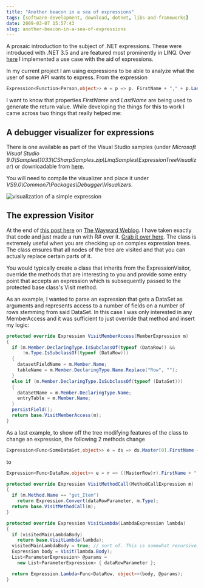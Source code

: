 ```yaml
---
title: "Another beacon in a sea of expressions"
tags: [software-development, download, dotnet, libs-and-frameworks]
date: 2009-03-07 15:57:43
slug: another-beacon-in-a-sea-of-expressions
---
```


A prosaic introduction to the subject of .NET expressions. These were introduced with .NET 3.5 and are featured most prominently in LINQ. Over [here](/posts/function-composition-in-c-3-0-stay-calm-gather-information-and-then-do-the-right-thing) I implemented a use case with the aid of expressions.

In my current project I am using expressions to be able to analyze what the user of some API wants to express. From the expression

```csharp
Expression<Function<Person,object>> e = p => p. FirstName + "," + p.LastName
```

I want to know that properties _FirstName_ and _LastName_ are being used to generate the return value. While developing the things for this to work I came across two things that really helped me:

## A debugger visualizer for expressions

There is one available as part of the Visual Studio samples (under _Microsoft Visual Studio 9.0\Samples\1033\CSharpSamples.zip\LinqSamples\ExpressionTreeVisualizer_) or downloadable from [here](http://code.msdn.microsoft.com/csharpsamples).

You will need to compile the visualizer and place it under _VS9.0\Common7\Packages\Debugger\Visualizers_.

![visualization of a simple expression](/assets/expressiontreevisualizer.jpg)

## The expression Visitor

At the end of [this post here](http://blogs.msdn.com/mattwar/archive/2007/07/31/linq-building-an-iqueryable-provider-part-ii.aspx) on [The Wayward Weblog](http://blogs.msdn.com/mattwar/). I have taken exactly that code and just made a run with R# over it. [Grab it over here](/assets/ExpressionVisitor.cs). The class is extremely useful when you are checking up on complex expression trees. The class ensures that all nodes of the tree are visited and that you can actually replace certain parts of it. 

You would typically create a class that inherits from the ExpressionVisitor, override the methods that are interesting to you and provide some entry point that accepts an expression which is subsequently passed to the protected base class's Visit method. 

As an example, I wanted to parse an expression that gets a DataSet as arguments and represents access to a number of fields on a number of rows stemming from said DataSet. In this case I was only interested in any MemberAccess and it was sufficient to just override that method and insert my logic:

```csharp
protected override Expression VisitMemberAccess(MemberExpression m)
{
  if (m.Member.DeclaringType.IsSubclassOf(typeof (DataRow)) &&
      !m.Type.IsSubclassOf(typeof (DataRow)))
  {
    datasetFieldName = m.Member.Name;
    tableName = m.Member.DeclaringType.Name.Replace("Row", "");
  }
  else if (m.Member.DeclaringType.IsSubclassOf(typeof (DataSet)))
  {
    dataSetName = m.Member.DeclaringType.Name;
    entryTable = m.Member.Name;
  }
  persistField();
  return base.VisitMemberAccess(m);
}
```

As a last example, to show off the tree modifying features of the class to change an expression, the following 2 methods change

```csharp
Expression<Func<SomeDataSet,object>> e = ds => ds.Master[0].FirstName + "," + ds.Master[0].GetAddresses()[0].City;
```
to 

```csharp
Expression<Func<DataRow,object>> e = r => ((MasterRow)r).FirstName + "," + ((MasterRow)r).GetAddresses()[0].City;

protected override Expression VisitMethodCall(MethodCallExpression m)
{
  if (m.Method.Name == "get_Item")
    return Expression.Convert(dataRowParameter, m.Type);
  return base.VisitMethodCall(m);
}

protected override Expression VisitLambda(LambdaExpression lambda)
{
  if (visitedMainLambdaBody) 
    return base.VisitLambda(lambda);
  visitedMainLambdaBody = true; // sort of. This is somewhat recursive...
  Expression body = Visit(lambda.Body);
  List<ParameterExpression> @params =
    new List<ParameterExpression> { dataRowParameter };

  return Expression.Lambda<Func<DataRow, object>>(body, @params);
}
```